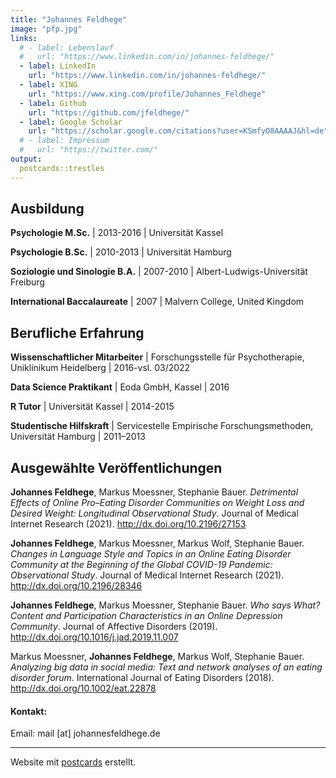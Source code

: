 ```yaml
---
title: "Johannes Feldhege"
image: "pfp.jpg"
links:
  # - label: Lebenslauf
  #   url: "https://www.linkedin.com/in/johannes-feldhege/"
  - label: LinkedIn
    url: "https://www.linkedin.com/in/johannes-feldhege/"
  - label: XING
    url: "https://www.xing.com/profile/Johannes_Feldhege"
  - label: Github
    url: "https://github.com/jfeldhege/"
  - label: Google Scholar
    url: "https://scholar.google.com/citations?user=KSmfyO8AAAAJ&hl=de"
  # - label: Impressum
  #   url: "https://twitter.com/"
output:
  postcards::trestles
---
```



## Ausbildung

**Psychologie M.Sc.** | 2013-2016 | Universität Kassel

**Psychologie B.Sc.** | 2010-2013 | Universität Hamburg

**Soziologie und Sinologie B.A.** | 2007-2010 | Albert-Ludwigs-Universität Freiburg

**International Baccalaureate** | 2007 | Malvern College, United Kingdom


## Berufliche Erfahrung

**Wissenschaftlicher Mitarbeiter** | Forschungsstelle für Psychotherapie, Uniklinikum Heidelberg | 2016-vsl. 03/2022

**Data Science Praktikant** | Eoda GmbH, Kassel | 2016

**R Tutor** | Universität Kassel | 2014-2015

**Studentische Hilfskraft** | Servicestelle Empirische Forschungsmethoden, Universität Hamburg | 2011–2013

## Ausgewählte Veröffentlichungen

**Johannes Feldhege**, Markus Moessner, Stephanie Bauer. *Detrimental Effects of Online Pro–Eating Disorder Communities on Weight Loss and Desired Weight: Longitudinal Observational Study*. Journal of Medical Internet Research (2021). [http://dx.doi.org/10.2196/27153](http://dx.doi.org/10.2196/27153)

**Johannes Feldhege**, Markus Moessner, Markus Wolf, Stephanie Bauer. *Changes in Language Style and Topics in an Online Eating Disorder Community at the Beginning of the Global COVID-19 Pandemic: Observational Study*. Journal of Medical Internet Research (2021). [http://dx.doi.org/10.2196/28346](http://dx.doi.org/10.2196/28346) 

**Johannes Feldhege**, Markus Moessner, Stephanie Bauer. *Who says What? Content and Participation Characteristics in an Online Depression Community*. Journal of Affective Disorders (2019). [http://dx.doi.org/10.1016/j.jad.2019.11.007](http://dx.doi.org/10.1016/j.jad.2019.11.007)

Markus Moessner, **Johannes Feldhege**, Markus Wolf, Stephanie Bauer. *Analyzing big data in social media: Text and network analyses of an eating disorder forum*. International Journal of Eating Disorders (2018). [http://dx.doi.org/10.1002/eat.22878](http://dx.doi.org/10.1002/eat.22878)

#### Kontakt: 
Email: mail [at] johannesfeldhege.de

---
Website mit [postcards](https://github.com/seankross/postcards) erstellt.
